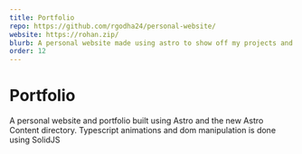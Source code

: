 ```yaml
---
title: Portfolio
repo: https://github.com/rgodha24/personal-website/
website: https://rohan.zip/
blurb: A personal website made using astro to show off my projects and blog posts.
order: 12
---
```



# Portfolio

A personal website and portfolio built using <Technology href="https://astro.build">Astro</Technology> and the new Astro Content directory. 
Typescript animations and dom manipulation is done using <Technology href="solidjs.dev">SolidJS</Technology>
